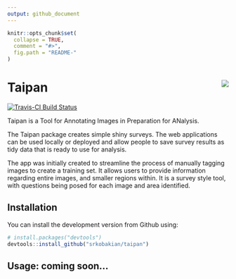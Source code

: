 ```yaml
---
output: github_document
---
```


<!-- README.md is generated from README.Rmd. Please edit that file -->

```r
knitr::opts_chunk$set(
  collapse = TRUE,
  comment = "#>",
  fig.path = "README-"
)
```

# Taipan <img src="man/figures/taipan.png" align="right" />

[![Travis-CI Build Status](https://travis-ci.org/srkob1/taipan.svg?branch=master)](https://travis-ci.org/srkob1/taipan)

Taipan is a Tool for Annotating Images in Preparation for ANalysis.

The Taipan package creates simple shiny surveys. The web applications can be used locally or deployed and allow people to save survey results as tidy data that is ready to use for analysis.

The app was initially created to streamline the process of manually tagging images to create a training set. 
It allows users to provide information regarding entire images, and smaller regions within. It is a survey style tool, with questions being posed for each image and area identified.


## Installation

You can install the development version from Github using:

```r
# install.packages("devtools")
devtools::install_github("srkobakian/taipan")
```

## Usage: coming soon...
